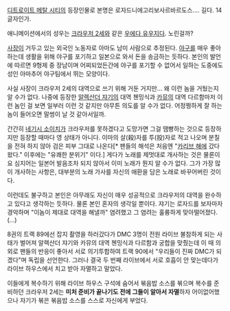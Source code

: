 [[디트로이트 메탈 시티]]의 등장인물로 본명은 로자드니에고리보사르바르도스.... 길다. 14글자인가.

애니메이션에서의 성우는 [[크라우저 2세]]와 같은 [[우에다 유우지]]다. 노린걸까?

[[사장]]이 거두고 있는 외국인 노동자로 아마도 남미 사람으로 추정된다. [[야구]]를 매우 좋아하는데 생활을 위해 야구를 포기하고 일본으로 와서 돈을 송금하는 듯하다. 본인의 발언에 따르면 9형제 중 장남이며 어찌되었든간에 야구를 포기할 수 없어서 일하는 도중에도 성인 아마추어 야구팀에서 뛰는 모양이다.

사실 사장이 크라우저 2세의 대역으로 쓰기 위해 거둔 거지만... 왜 이런 놈을 거뒀는지 알 수가 없다. 나중에 등장한 [[알렉산더 쟈기]]의 대역 쳰밍식과 [[카뮤]]의 대역 다르함마저 이런 놈인 걸 보면 일부러 이런 것 같지만 아무튼 의도를 알 수가 없다. 어정쩡하게 잘 하는 놈이 들어오면 말썽이 날 것 같아서일까.

간간히 [[네기시 소이치]]가 크라우저를 못하겠다고 도망가면 그걸 땜빵하는 것으로 등장하지만 등장할 때마다 영 상태가 아니다. 이마의 살(殺)자를 투(投)자로 적고 나오며 분칠을 전혀 하지 않아 검은 피부 그대로 나온다[* 팬들의 해석은 처음엔 "[[카리브 해]]에 갔다왔다."  이후에는 "유쾌한 분위기" 이다.] 게다가 노래를 제멋대로 개사하는 것은 물론이요 심지어는 일본어 발음조차 되지 않아서 이미 노래가 뭔지 알 수가 없다. 그가 가장 많이 개사하는 사항은, 대부분의 노래 가사를 자신의 애환을 담은 노래로 바꾸어버린 것이다.

이런데도 불구하고 본인은 아무래도 자신이 매우 성공적으로 크라우저의 대역을 완수하고 있다고 생각하는 듯하다. 물론 본인 혼자의 생각일 뿐이다. 쟈기는 로자드를 보자마자 경악하며 "이놈이 제대로 대역을 해낼까" 염려했고 그 염려는 훌륭하게 맞아떨어졌다.(...)

8권의 트랙 89에선 잡지 촬영을 하러갔다가 DMC 3명이 전원 라이브 불참하게 되는 사태가 벌어져 알렉산더 쟈기와 카뮤의 대역 쳰밍식과 다르함과 궁합을 맞췄는데 이 때 의외로 팬들의 반응이 좋아서 서로 의기투합하여 트랙 90에서 "우리들이 진짜 DMC가 되겠다"며 독립을 선언한다. 그러나 결국 두 번째 라이브에서 서로 호흡이 안 맞는데다가 라이브 하우스에서 치고 받아 자멸하고 말았다.

이들에게 복수하기 위해 라이브 하우스 구석에 숨어서 볶음밥 소스를 볶으며 복수를 준비하던 크라우저 2세는 '''미처 준비가 끝나기도 전에 그들이 알아서 자멸'''하자 어이없어했으나 자기가 볶은 볶음밥 소스를 스스로 자신에게 부었다.
